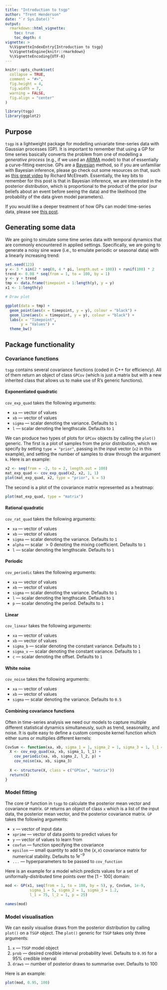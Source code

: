 ```yaml
---
title: "Introduction to tsgp"
author: "Trent Henderson"
date: "`r Sys.Date()`"
output:
  rmarkdown::html_vignette:
    toc: true
    toc_depth: 4
vignette: >
  %\VignetteIndexEntry{Introduction to tsgp}
  %\VignetteEngine{knitr::rmarkdown}
  %\VignetteEncoding{UTF-8}
---
```


```r
knitr::opts_chunk$set(
  collapse = TRUE,
  comment = "#>",
  fig.height = 4,
  fig.width = 7,
  warning = FALSE,
  fig.align = "center"
)
```

```r
library(tsgp)
library(ggplot2)
```

## Purpose

`tsgp` is a lightweight package for modelling univariate time-series data with Gaussian processes (GP). It is important to remember that using a GP for time series basically converts the problem from one of modelling a *generative process* (e.g., if we used an [ARIMA](https://en.wikipedia.org/wiki/Autoregressive_integrated_moving_average) model) to that of essentially a curve-fitting exercise. GPs are a [Bayesian](https://en.wikipedia.org/wiki/Bayesian_statistics) method, so if you are unfamiliar with Bayesian inference, please go check out some resources on that, such as [this great video](https://www.youtube.com/watch?v=guTdrfycW2Q&list=PLDcUM9US4XdMROZ57-OIRtIK0aOynbgZN&index=4) by Richard McElreath. Essentially, the key bits to remember for this post is that in Bayesian inference, we are interested in the posterior distribution, which is proportional to the product of the prior (our beliefs about an event before seeing the data) and the likelihood (the probability of the data given model parameters).

If you would like a deeper treatment of how GPs can model time-series data, please see [this post](https://hendersontrent.github.io/posts/2024/05/gaussian-process-time-series/).

## Generating some data

We are going to simulate some time series data with temporal dynamics that are commonly encountered in applied settings. Specifically, we are going to generate a noisy sine wave (i.e., to emulate periodic or seasonal data) with a linearly increasing trend:

```r
set.seed(123)
y <- 3 * sin(2 * seq(0, 4 * pi, length.out = 100)) + runif(100) * 2
trend <- 0.08 * seq(from = 1, to = 100, by = 1)
y <- y + trend
tmp <- data.frame(timepoint = 1:length(y), y = y)
x1 <- 1:length(y)

# Draw plot

ggplot(data = tmp) +
  geom_point(aes(x = timepoint, y = y), colour = "black") +
  geom_line(aes(x = timepoint, y = y), colour = "black") +
  labs(x = "Timepoint",
       y = "Values") +
  theme_bw()
```

## Package functionality

### Covariance functions

`tsgp` contains several covariance functions (coded in C++ for efficiency). All of them return an object of class `GPCov` (which is just a matrix but with a new inherited class that allows us to make use of R's generic functions).

#### Exponentiated quadratic

`cov_exp_quad` takes the following arguments:

* `xa` --- vector of values
* `xb` --- vector of values
* `sigma` --- scalar denoting the variance. Defaults to `1`
* `l` --- scalar denoting the lengthscale. Defaults to `1`

We can produce two types of plots for `GPCov` objects by calling the `plot()` generic. The first is a plot of samples from the prior distribution, which we specify by setting `type = "prior"`, passing in the input vector (`x2` in this example), and setting the number of samples to draw through the argument `k`. Here is an example:

```r
x2 <- seq(from = -2, to = 2, length.out = 100)
mat_exp_quad <- cov_exp_quad(x2, x2, 1, 1)
plot(mat_exp_quad, x2, type = "prior", k = 5)
``` 

The second is a plot of the covariance matrix represented as a heatmap:

```r
plot(mat_exp_quad, type = "matrix")
``` 

#### Rational quadratic

`cov_rat_quad` takes the following arguments:

* `xa` --- vector of values
* `xb` --- vector of values
* `sigma` --- scalar denoting the variance. Defaults to `1`
* `alpha` --- scalar $>0$ denoting the mixing coefficient. Defaults to `1`
* `l` --- scalar denoting the lengthscale. Defaults to `1`

#### Periodic

`cov_periodic` takes the following arguments:

* `xa` --- vector of values
* `xb` --- vector of values
* `sigma` --- scalar denoting the variance. Defaults to `1`
* `l` --- scalar denoting the lengthscale. Defaults to `1`
* `p` --- scalar denoting the period. Defaults to `1`

#### Linear

`cov_linear` takes the following arguments:

* `xa` --- vector of values
* `xb` --- vector of values
* `sigma_b` --- scalar denoting the constant variance. Defaults to `1`
* `sigma_v` --- scalar denoting the constant variance. Defaults to `1`
* `c` --- scalar denoting the offset. Defaults to `1`

#### White noise

`cov_noise` takes the following arguments:

* `xa` --- vector of values
* `xb` --- vector of values
* `sigma` --- scalar denoting the variance. Defaults to `0.5`

#### Combining covariance functions

Often in time-series analysis we need our models to capture multiple different statistical dynamics simultaneusly, such as trend, seasonality, and noise. It is quite easy to define a custom composite kernel function which either sums or multiplies different kernels:

```r
CovSum <- function(xa, xb, sigma_1 = 1, sigma_2 = 1, sigma_3 = 1, l_1 = 1, l_2 = 1, p = 1){
  X <- cov_exp_quad(xa, xb, sigma_1, l_1) + 
    cov_periodic(xa, xb, sigma_2, l_2, p) + 
    cov_noise(xa, xb, sigma_3)
  
  X <- structure(X, class = c("GPCov", "matrix"))
  return(X)
}
```

### Model fitting

The core `GP` function in `tsgp` to calculate the posterior mean vector and covariance matrix. `GP` returns an object of class `x` which is a list of the input data, the posterior mean vector, and the posterior covariance matrix. `GP` takes the following arguments:

* `x` --- vector of input data
* `xprime` --- vector of data points to predict values for
* `y` --- vector of values to learn from
* `covfun` --- function specifying the covariance
* `epsilon` --- small quantity to add to the $(x, x)$ covariance matrix for numerical stability. Defaults to $1e^{-9}$
* `...` --- hyperparameters to be passed to `cov_function`

Here is an example for a model which predicts values for a set of uniformally-distributed time points over the $[1-100]$ domain:

```r
mod <- GP(x1, seq(from = 1, to = 100, by = 5), y, CovSum, 1e-9,
           sigma_1 = 5, sigma_2 = 1, sigma_3 = 1.2, 
           l_1 = 75, l_2 = 1, p = 25)

names(mod)
```

### Model visualisation

We can easily visualise draws from the posterior distribution by calling `plot()` on a `TSGP` object. The `plot()` generic for `TSGP` takes only three arguments:

1. `x` --- `TSGP` model object
2. `prob` --- desired credible interval probability level. Defaults to `0.95` for a $95\%$ credible interval
3. `draws` --- number of posterior draws to summarise over. Defaults to $100$

Here is an example:

```r
plot(mod, 0.95, 100)
```
